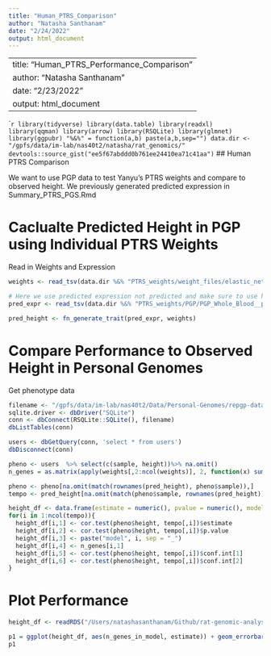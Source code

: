 ```yaml
---
title: "Human_PTRS_Comparison"
author: "Natasha Santhanam"
date: "2/24/2022"
output: html_document
---
```


---
title: "Human_PTRS_Performance_Comparison"
author: "Natasha Santhanam"
date: "2/23/2022"
output: html_document
---

````r
library(tidyverse)
library(data.table)
library(readxl)
library(qqman)
library(arrow)
library(RSQLite)
library(glmnet)
library(ggpubr)
"%&%" = function(a,b) paste(a,b,sep="")
data.dir <- "/gpfs/data/im-lab/nas40t2/natasha/rat_genomics/"
devtools::source_gist("ee5f67abddd0b761ee24410ea71c41aa")
```
##  Human PTRS Comparison

We want to use PGP data to test Yanyu's PTRS weights and compare to observed height. We previously generated predicted expression in Summary_PTRS_PGS.Rmd

# Caclualte Predicted Height in PGP using Individual PTRS Weights

Read in Weights and Expression 
```r
weights <- read_tsv(data.dir %&% "PTRS_weights/weight_files/elastic_net_alpha_0.1_British.export_model/weights.height.tsv.gz") %>% rename(gene_name = gene_id)

# Here we use predicted expression not predicted and make sure to use human ensembl id gene name
pred_expr <- read_tsv(data.dir %&% "PTRS_weights/PGP/PGP_Whole_Blood__predict.txt") %>% select(-c(FID))
```

```r
pred_height <- fn_generate_trait(pred_expr, weights)
```

# Compare Performance to Observed Height in Personal Genomes
Get phenotype data
```r
filename <- "/gpfs/data/im-lab/nas40t2/Data/Personal-Genomes/repgp-data.sqlite3"
sqlite.driver <- dbDriver("SQLite")
conn <- dbConnect(RSQLite::SQLite(), filename)
dbListTables(conn)

users <- dbGetQuery(conn, 'select * from users')
dbDisconnect(conn)
```



```r
pheno <- users  %>% select(c(sample, height))%>% na.omit()
n_genes = as.matrix(apply(weights[,2:ncol(weights)], 2, function(x) sum(x != 0 )))
```


```r
pheno <- pheno[na.omit(match(rownames(pred_height), pheno$sample)),]
tempo <- pred_height[na.omit(match(pheno$sample, rownames(pred_height))), ]

height_df <- data.frame(estimate = numeric(), pvalue = numeric(), model = character(), n_genes_in_model = numeric(), conf.int.min = numeric(), conf.int.max = numeric())
for(i in 1:ncol(tempo)){
  height_df[i,1] <- cor.test(pheno$height, tempo[,i])$estimate
  height_df[i,2] <- cor.test(pheno$height, tempo[,i])$p.value
  height_df[i,3] <- paste("model", i, sep = "_")
  height_df[i,4] <- n_genes[i,1]
  height_df[i,5] <- cor.test(pheno$height, tempo[,i])$conf.int[1]
  height_df[i,6] <- cor.test(pheno$height, tempo[,i])$conf.int[2]
}
```

# Plot Performance

```r
height_df <- readRDS("/Users/natashasanthanam/Github/rat-genomic-analysis/data/corr_height_indiv_PTRS.RDS")

p1 = ggplot(height_df, aes(n_genes_in_model, estimate)) + geom_errorbar(aes(ymin = conf.int.min, ymax = conf.int.max ), width=0.2,  color="gray") + geom_point(color = "purple", position="jitter") + geom_line(color = "purple")   + xlab("Number of genes in each model") + ylab("Correlation Coefficient (r)") + ggtitle("Performance of PTRS for Height in Personal Genomes")
p1
```

